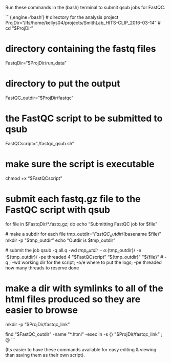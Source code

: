 Run these commands in the (bash) terminal to submit qsub jobs for FastQC.

```{,engine='bash'}
# directory for the analysis project
ProjDir="/ifs/home/kellys04/projects/SmithLab_HITS-CLIP_2016-03-14"
# cd "$ProjDir"

# directory containing the fastq files
FastqDir="$ProjDir/run_data"

# directory to put the output
FastQC_outdir="$ProjDir/fastqc"

# the FastQC script to be submitted to qsub
FastQCscript="./fastqc_qsub.sh"

# make sure the script is executable
chmod +x "$FastQCscript"

# submit each fastq.gz file to the FastQC script with qsub
for file in $FastqDir/*.fastq.gz; do
  echo "Submitting FastQC job for $file"
  
  # make a subdir for each file
  tmp_outdir="$FastQC_outdir/$(basename $file)"
  mkdir -p "$tmp_outdir"
  echo "Outdir is $tmp_outdir"
  
  # submit the job
  qsub -q all.q -wd $tmp_outdir -o :${tmp_outdir}/ -e :${tmp_outdir}/ -pe threaded 4 "$FastQCscript" "${tmp_outdir}" "${file}"
  # -q <node name prefix>; -wd working dir for the script; -o/e where to put the logs; -pe threaded <n> how many threads to reserve
done


# make a dir with symlinks to all of the html files produced so they are easier to browse
mkdir -p "$ProjDir/fastqc_link"

find "$FastQC_outdir" -name "*.html" -exec ln -s {} "$ProjDir/fastqc_link" \;
@
```

(Its easier to have these commands available for easy editing & viewing than saving them as their own script).
